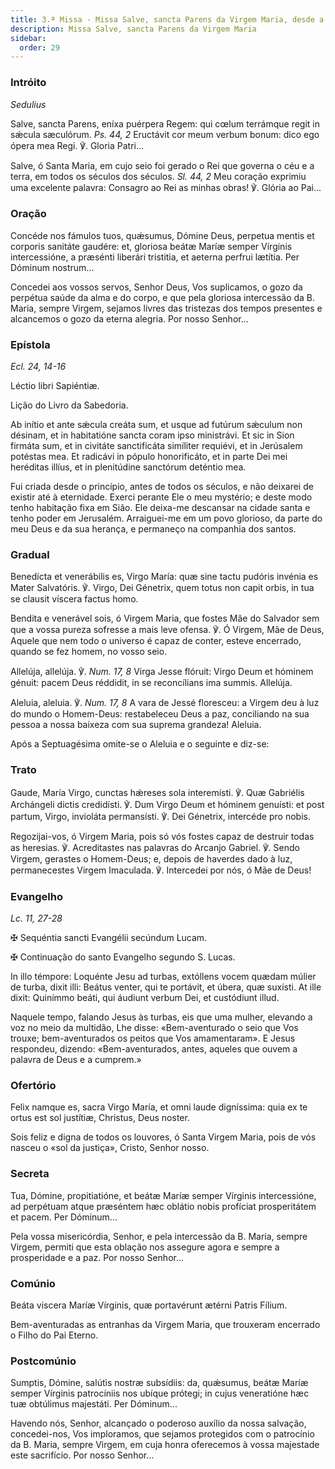 ```yaml
---
title: 3.ª Missa - Missa Salve, sancta Parens da Virgem Maria, desde a Purificação até à Páscoa
description: Missa Salve, sancta Parens da Virgem Maria
sidebar:
  order: 29
---
```


### Intróito

<em>Sedulius</em>

<div class="side-by-side not-content">

Salve, sancta Parens, eníxa puérpera Regem: qui cœlum terrámque regit in sǽcula sæculórum. <em>Ps. 44, 2</em> Eructávit cor meum verbum bonum: dico ego ópera mea Regi. ℣. Gloria Patri...

Salve, ó Santa Maria, em cujo seio foi gerado o Rei que governa o céu e a terra, em todos os séculos dos séculos. <em>Sl. 44, 2</em> Meu coração exprimiu uma excelente palavra: Consagro ao Rei as minhas obras! ℣. Glória ao Pai...

</div>

### Oração

<div class="side-by-side not-content">

Concéde nos fámulos tuos, quǽsumus, Dómine Deus, perpetua mentis et corporis sanitáte gaudére: et, gloriosa beátæ Maríæ semper Vírginis intercessióne, a præsénti liberári tristitia, et aeterna perfrui lætítia. Per Dóminum nostrum...

Concedei aos vossos servos, Senhor Deus, Vos suplicamos, o gozo da perpétua saúde da alma e do corpo, e que pela gloriosa intercessão da B. Maria, sempre Virgem, sejamos livres das tristezas dos tempos presentes e alcancemos o gozo da eterna alegria. Por nosso Senhor...

</div>

### Epístola

<em>Ecl. 24, 14-16</em>

<div class="side-by-side not-content">

Léctio libri Sapiéntiæ.

Lição do Livro da Sabedoria.

Ab inítio et ante sǽcula creáta sum, et usque ad futúrum sǽculum non désinam, et in habitatióne sancta coram ipso ministrávi. Et sic in Sion firmáta sum, et in civitáte sanctificáta simíliter requiévi, et in Jerúsalem potéstas mea. Et radicávi in pópulo honorificáto, et in parte Dei mei heréditas illíus, et in plenitúdine sanctórum deténtio mea.

Fui criada desde o princípio, antes de todos os séculos, e não deixarei de existir até à eternidade. Exerci perante Ele o meu mystério; e deste modo tenho habitação fixa em Sião. Ele deixa-me descansar na cidade santa e tenho poder em Jerusalém. Arraiguei-me em um povo glorioso, da parte do meu Deus e da sua herança, e permaneço na companhia dos santos.

</div>

### Gradual

<div class="side-by-side not-content">

Benedícta et venerábilis es, Virgo María: quæ sine tactu pudóris invénia es Mater Salvatóris. ℣. Virgo, Dei Génetrix, quem totus non capit orbis, in tua se clausit víscera factus homo.

Bendita e venerável sois, ó Virgem Maria, que fostes Mãe do Salvador sem que a vossa pureza sofresse a mais leve ofensa. ℣. Ó Virgem, Mãe de Deus, Aquele que nem todo o universo é capaz de conter, esteve encerrado, quando se fez homem, no vosso seio.

Allelúja, allelúja. ℣. <em>Num. 17, 8</em> Virga Jesse flóruit: Virgo Deum et hóminem génuit: pacem Deus réddidit, in se reconcílians ima summis. Allelúja.

Aleluia, aleluia. ℣. <em>Num. 17, 8</em> A vara de Jessé floresceu: a Virgem deu à luz do mundo o Homem-Deus: restabeleceu Deus a paz, conciliando na sua pessoa a nossa baixeza com sua suprema grandeza! Aleluia.

</div>

<aside>Após a Septuagésima omite-se o Aleluia e o seguinte e diz-se:</aside>

### Trato

<div class="side-by-side not-content">

Gaude, María Virgo, cunctas hǽreses sola interemísti. ℣. Quæ Gabriélis Archángeli dictis credidísti. ℣. Dum Virgo Deum et hóminem genuísti: et post partum, Virgo, invioláta permansísti. ℣. Dei Génetrix, intercéde pro nobis.

Regozijai-vos, ó Virgem Maria, pois só vós fostes capaz de destruir todas as heresias. ℣. Acreditastes nas palavras do Arcanjo Gabriel. ℣. Sendo Virgem, gerastes o Homem-Deus; e, depois de haverdes dado à luz, permanecestes Virgem Imaculada. ℣. Intercedei por nós, ó Mãe de Deus!

</div>

### Evangelho

<em>Lc. 11, 27-28</em>

<div class="side-by-side not-content">

<span class="cross text-red-500">✠</span> Sequéntia sancti Evangélii secúndum Lucam.

<span class="cross text-red-500">✠</span> Continuação do santo Evangelho segundo S. Lucas.

In illo témpore: Loquénte Jesu ad turbas, extóllens vocem quædam múlier de turba, dixit illi: Beátus venter, qui te portávit, et úbera, quæ suxísti. At ille dixit: Quinímmo beáti, qui áudiunt verbum Dei, et custódiunt illud.

Naquele tempo, falando Jesus às turbas, eis que uma mulher, elevando a voz no meio da multidão, Lhe disse: «Bem-aventurado o seio que Vos trouxe; bem-aventurados os peitos que Vos amamentaram». E Jesus respondeu, dizendo: «Bem-aventurados, antes, aqueles que ouvem a palavra de Deus e a cumprem.»

</div>

### Ofertório

<div class="side-by-side not-content">

Felix namque es, sacra Virgo María, et omni laude digníssima: quia ex te ortus est sol justítiæ, Christus, Deus noster.

Sois feliz e digna de todos os louvores, ó Santa Virgem Maria, pois de vós nasceu o «sol da justiça», Cristo, Senhor nosso.

</div>

### Secreta

<div class="side-by-side not-content">

Tua, Dómine, propitiatióne, et beátæ Maríæ semper Vírginis intercessióne, ad perpétuam atque præséntem hæc oblátio nobis profíciat prosperitátem et pacem. Per Dóminum...

Pela vossa misericórdia, Senhor, e pela intercessão da B. Maria, sempre Virgem, permiti que esta oblação nos assegure agora e sempre a prosperidade e a paz. Por nosso Senhor...

</div>

### Comúnio

<div class="side-by-side not-content">

Beáta viscera Maríæ Vírginis, quæ portavérunt ætérni Patris Fílium.

Bem-aventuradas as entranhas da Virgem Maria, que trouxeram encerrado o Filho do Pai Eterno.

</div>

### Postcomúnio

<div class="side-by-side not-content">

Sumptis, Dómine, salútis nostræ subsídiis: da, quǽsumus, beátæ Maríæ semper Vírginis patrocíniis nos ubíque prótegi; in cujus veneratióne hæc tuæ obtúlimus majestáti. Per Dóminum...

Havendo nós, Senhor, alcançado o poderoso auxílio da nossa salvação, concedei-nos, Vos imploramos, que sejamos protegidos com o patrocínio da B. Maria, sempre Virgem, em cuja honra oferecemos à vossa majestade este sacrifício. Por nosso Senhor...

</div>
